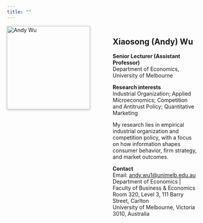 ```yaml
---
title: ""
---
```


<div style="display: grid; grid-template-columns: 220px 1fr; gap: 60px; align-items: start;">

  <!-- Left column: profile image -->
  <div style="display:flex; justify-content:flex-start; align-items:flex-start;">
  <img src="images/andywu.png" alt="Andy Wu"
     style="width:220px; box-shadow:0 2px 6px rgba(0,0,0,0.2);" />
  </div>

  <!-- Right column: info -->
  <div class="info-column">

# Xiaosong (Andy) Wu  

**Senior Lecturer (Assistant Professor)**   
Department of Economics, University of Melbourne
<br>

**Research interests**  
Industrial Organization; Applied Microeconomics; Competition and Antitrust Policy; Quantitative Marketing

My research lies in empirical industrial organization and competition policy, with a focus on how information shapes consumer behavior, firm strategy, and market outcomes.

**Contact**  
Email: <andy.wu1@unimelb.edu.au>  
Department of Economics | Faculty of Business & Economics  
Room 320, Level 3, 111 Barry Street, Carlton  
University of Melbourne, Victoria 3010, Australia

  </div>
</div>